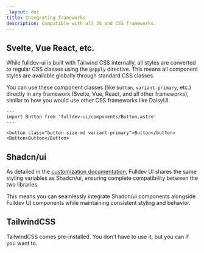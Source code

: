 ```yaml
---
_layout: doc
title: Integrating frameworks
description: Compatible with all JS and CSS frameworks.
---
```


## Svelte, Vue React, etc.

While fulldev-ui is built with Tailwind CSS internally, all styles are converted to regular CSS classes using the `@apply` directive. This means all component styles are available globally through standard CSS classes.

You can use these component classes (like `button`, `variant-primary`, etc.) directly in any framework (Svelte, Vue, React, and all other frameworks), similar to how you would use other CSS frameworks like DaisyUI.

```astro live
---
import Button from 'fulldev-ui/components/Button.astro'
---

<button class="button size-md variant-primary">Button</button>
<Button>Button</Button>
```

## Shadcn/ui

As detailed in the [customization documentation](/overview/customization/), Fulldev UI shares the same styling variables as Shadcn/ui, ensuring complete compatibility between the two libraries.

This means you can seamlessly integrate Shadcn/ui components alongside Fulldev UI components while maintaining consistent styling and behavior.

## TailwindCSS

TailwindCSS comes pre-installed. You don't have to use it, but you can if you want to.
